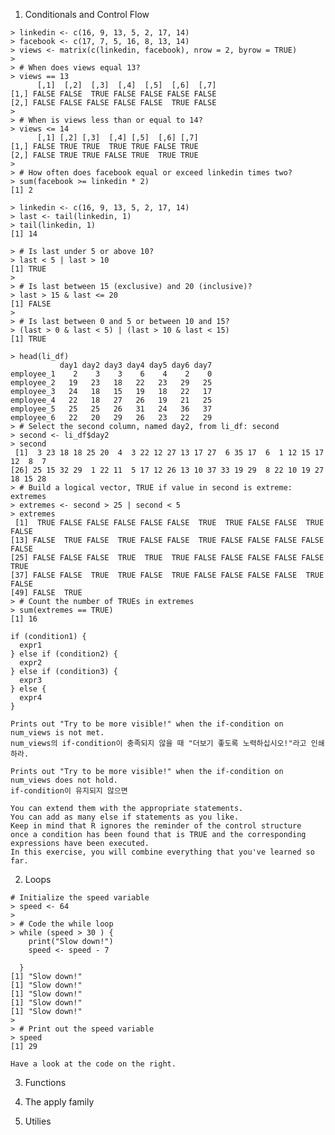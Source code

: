 1. Conditionals and Control Flow
```
> linkedin <- c(16, 9, 13, 5, 2, 17, 14)
> facebook <- c(17, 7, 5, 16, 8, 13, 14)
> views <- matrix(c(linkedin, facebook), nrow = 2, byrow = TRUE)
> 
> # When does views equal 13?
> views == 13
      [,1]  [,2]  [,3]  [,4]  [,5]  [,6]  [,7]
[1,] FALSE FALSE  TRUE FALSE FALSE FALSE FALSE
[2,] FALSE FALSE FALSE FALSE FALSE  TRUE FALSE
> 
> # When is views less than or equal to 14?
> views <= 14
      [,1] [,2] [,3]  [,4] [,5]  [,6] [,7]
[1,] FALSE TRUE TRUE  TRUE TRUE FALSE TRUE
[2,] FALSE TRUE TRUE FALSE TRUE  TRUE TRUE
> 
> # How often does facebook equal or exceed linkedin times two?
> sum(facebook >= linkedin * 2)
[1] 2
```
```
> linkedin <- c(16, 9, 13, 5, 2, 17, 14)
> last <- tail(linkedin, 1)
> tail(linkedin, 1)
[1] 14

> # Is last under 5 or above 10?
> last < 5 | last > 10
[1] TRUE
> 
> # Is last between 15 (exclusive) and 20 (inclusive)?
> last > 15 & last <= 20
[1] FALSE
> 
> # Is last between 0 and 5 or between 10 and 15?
> (last > 0 & last < 5) | (last > 10 & last < 15)
[1] TRUE
```

```
> head(li_df)
           day1 day2 day3 day4 day5 day6 day7
employee_1    2    3    3    6    4    2    0
employee_2   19   23   18   22   23   29   25
employee_3   24   18   15   19   18   22   17
employee_4   22   18   27   26   19   21   25
employee_5   25   25   26   31   24   36   37
employee_6   22   20   29   26   23   22   29
> # Select the second column, named day2, from li_df: second
> second <- li_df$day2
> second
 [1]  3 23 18 18 25 20  4  3 22 12 27 13 17 27  6 35 17  6  1 12 15 17 12  8  7
[26] 25 15 32 29  1 22 11  5 17 12 26 13 10 37 33 19 29  8 22 10 19 27 18 15 28
> # Build a logical vector, TRUE if value in second is extreme: extremes
> extremes <- second > 25 | second < 5
> extremes
 [1]  TRUE FALSE FALSE FALSE FALSE FALSE  TRUE  TRUE FALSE FALSE  TRUE FALSE
[13] FALSE  TRUE FALSE  TRUE FALSE FALSE  TRUE FALSE FALSE FALSE FALSE FALSE
[25] FALSE FALSE FALSE  TRUE  TRUE  TRUE FALSE FALSE FALSE FALSE FALSE  TRUE
[37] FALSE FALSE  TRUE  TRUE FALSE  TRUE FALSE FALSE FALSE FALSE  TRUE FALSE
[49] FALSE  TRUE
> # Count the number of TRUEs in extremes
> sum(extremes == TRUE)
[1] 16
```
```
if (condition1) {
  expr1
} else if (condition2) {
  expr2
} else if (condition3) {
  expr3
} else {
  expr4
}
```
```
Prints out "Try to be more visible!" when the if-condition on num_views is not met.
num_views의 if-condition이 충족되지 않을 때 "더보기 좋도록 노력하십시오!"라고 인쇄하라.

Prints out "Try to be more visible!" when the if-condition on num_views does not hold.
if-condition이 유지되지 않으면

You can extend them with the appropriate statements.
You can add as many else if statements as you like.
Keep in mind that R ignores the reminder of the control structure
once a condition has been found that is TRUE and the corresponding expressions have been executed.
In this exercise, you will combine everything that you've learned so far.
```
2. Loops
```
# Initialize the speed variable
> speed <- 64
> 
> # Code the while loop
> while (speed > 30 ) {
    print("Slow down!")
    speed <- speed - 7
    
  }
[1] "Slow down!"
[1] "Slow down!"
[1] "Slow down!"
[1] "Slow down!"
[1] "Slow down!"
> 
> # Print out the speed variable
> speed
[1] 29
```
```
Have a look at the code on the right.
```
3. Functions

4. The apply family

5. Utilies
